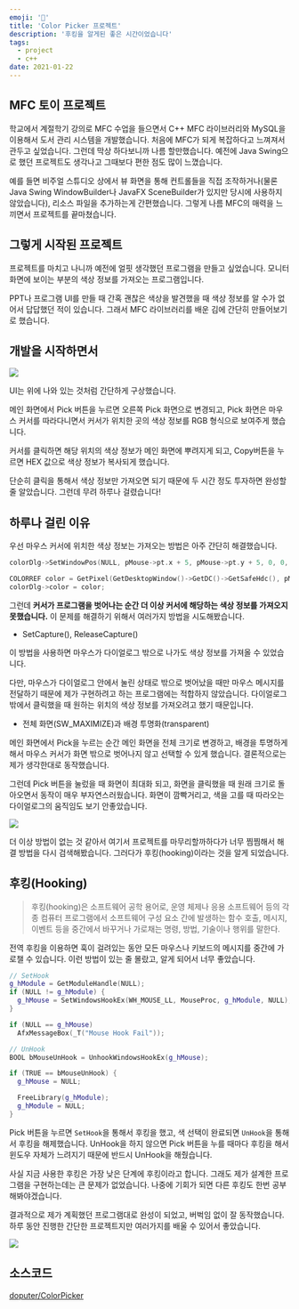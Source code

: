 ```yaml
---
emoji: '🎨'
title: 'Color Picker 프로젝트'
description: '후킹을 알게된 좋은 시간이었습니다'
tags:
  - project
  - c++
date: 2021-01-22
---
```


## MFC 토이 프로젝트

학교에서 계절학기 강의로 MFC 수업을 들으면서 C++ MFC 라이브러리와 MySQL을 이용해서 도서 관리 시스템을 개발했습니다. 처음에 MFC가 되게 복잡하다고 느껴져서 관두고 싶었습니다. 그런데 막상 하다보니까 나름 할만했습니다. 예전에 Java Swing으로 했던 프로젝트도 생각나고 그때보다 편한 점도 많이 느꼈습니다.

예를 들면 비주얼 스튜디오 상에서 뷰 화면을 통해 컨트롤들을 직접 조작하거나(물론 Java Swing WindowBuilder나 JavaFX SceneBuilder가 있지만 당시에 사용하지 않았습니다), 리소스 파일을 추가하는게 간편했습니다. 그렇게 나름 MFC의 매력을 느끼면서 프로젝트를 끝마쳤습니다.

## 그렇게 시작된 프로젝트

프로젝트를 마치고 나니까 예전에 얼핏 생각했던 프로그램을 만들고 싶었습니다. 모니터 화면에 보이는 부분의 색상 정보를 가져오는 프로그램입니다.

PPT나 프로그램 UI를 만들 때 간혹 괜찮은 색상을 발견했을 때 색상 정보를 알 수가 없어서 답답했던 적이 있습니다. 그래서 MFC 라이브러리를 배운 김에 간단히 만들어보기로 했습니다.

## 개발을 시작하면서

![](0.png)

UI는 위에 나와 있는 것처럼 간단하게 구상했습니다.

메인 화면에서 Pick 버튼을 누르면 오른쪽 Pick 화면으로 변경되고, Pick 화면은 마우스 커서를 따라다니면서 커서가 위치한 곳의 색상 정보를 RGB 형식으로 보여주게 했습니다.

커서를 클릭하면 해당 위치의 색상 정보가 메인 화면에 뿌려지게 되고, Copy버튼을 누르면 HEX 값으로 색상 정보가 복사되게 했습니다.

단순히 클릭을 통해서 색상 정보만 가져오면 되기 때문에 두 시간 정도 투자하면 완성할 줄 알았습니다. 그런데 무려 하루나 걸렸습니다!

## 하루나 걸린 이유

우선 마우스 커서에 위치한 색상 정보는 가져오는 방법은 아주 간단히 해결했습니다.

```cpp
colorDlg->SetWindowPos(NULL, pMouse->pt.x + 5, pMouse->pt.y + 5, 0, 0, SWP_NOSIZE);

COLORREF color = GetPixel(GetDesktopWindow()->GetDC()->GetSafeHdc(), pMouse->pt.x, pMouse->pt.y);
colorDlg->color = color;
```

그런데 **커서가 프로그램을 벗어나는 순간 더 이상 커서에 해당하는 색상 정보를 가져오지 못했습니다.** 이 문제를 해결하기 위해서 여러가지 방법을 시도해봤습니다.

- SetCapture(), ReleaseCapture()

이 방법을 사용하면 마우스가 다이얼로그 밖으로 나가도 색상 정보를 가져올 수 있었습니다.

다만, 마우스가 다이얼로그 안에서 눌린 상태로 밖으로 벗어났을 때만 마우스 메시지를 전달하기 때문에 제가 구현하려고 하는 프로그램에는 적합하지 않았습니다. 다이얼로그 밖에서 클릭했을 때 원하는 위치의 색상 정보를 가져오려고 했기 때문입니다.

- 전체 화면(SW_MAXIMIZE)과 배경 투명화(transparent)

메인 화면에서 Pick을 누르는 순간 메인 화면을 전체 크기로 변경하고, 배경을 투명하게 해서 마우스 커서가 화면 밖으로 벗어나지 않고 선택할 수 있게 했습니다. 결론적으로는 제가 생각한대로 동작했습니다.

그런데 Pick 버튼을 눌렀을 때 화면이 최대화 되고, 화면을 클릭했을 때 원래 크기로 돌아오면서 동작이 매우 부자연스러웠습니다. 화면이 깜빡거리고, 색을 고를 때 따라오는 다이얼로그의 움직임도 보기 안좋았습니다.

![](1.gif)

더 이상 방법이 없는 것 같아서 여기서 프로젝트를 마무리할까하다가 너무 찜찜해서 해결 방법을 다시 검색해봤습니다. 그러다가 후킹(hooking)이라는 것을 알게 되었습니다.

## 후킹(Hooking)

> 후킹(hooking)은 소프트웨어 공학 용어로, 운영 체제나 응용 소프트웨어 등의 각종 컴퓨터 프로그램에서 소프트웨어 구성 요소 간에 발생하는 함수 호출, 메시지, 이벤트 등을 중간에서 바꾸거나 가로채는 명령, 방법, 기술이나 행위를 말한다.

전역 후킹을 이용하면 훅이 걸려있는 동안 모든 마우스나 키보드의 메시지를 중간에 가로챌 수 있습니다. 이런 방법이 있는 줄 몰랐고, 알게 되어서 너무 좋았습니다.

```cpp
// SetHook
g_hModule = GetModuleHandle(NULL);
if (NULL != g_hModule) {
  g_hMouse = SetWindowsHookEx(WH_MOUSE_LL, MouseProc, g_hModule, NULL);
}

if (NULL == g_hMouse)
  AfxMessageBox(_T("Mouse Hook Fail"));

// UnHook
BOOL bMouseUnHook = UnhookWindowsHookEx(g_hMouse);

if (TRUE == bMouseUnHook) {
  g_hMouse = NULL;

  FreeLibrary(g_hModule);
  g_hModule = NULL;
}
```

Pick 버튼을 누르면 `SetHook`을 통해서 후킹을 했고, 색 선택이 완료되면 `UnHook`을 통해서 후킹을 해제했습니다. UnHook을 하지 않으면 Pick 버튼을 누를 때마다 후킹을 해서 윈도우 자체가 느려지기 때문에 반드시 UnHook을 해줬습니다.

사실 지금 사용한 후킹은 가장 낮은 단계에 후킹이라고 합니다. 그래도 제가 설계한 프로그램을 구현하는데는 큰 문제가 없었습니다. 나중에 기회가 되면 다른 후킹도 한번 공부해봐야겠습니다.

결과적으로 제가 계획했던 프로그램대로 완성이 되었고, 버벅임 없이 잘 동작했습니다. 하루 동안 진행한 간단한 프로젝트지만 여러가지를 배울 수 있어서 좋았습니다.

![](2.gif)

## 소스코드

[doputer/ColorPicker](https://github.com/doputer/ColorPicker)
